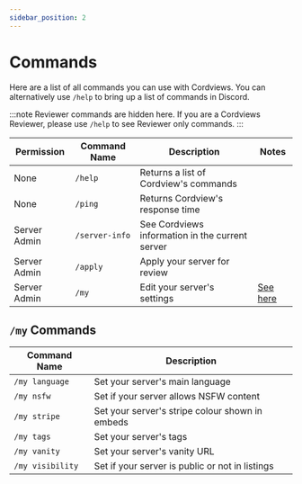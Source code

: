 ```yaml
---
sidebar_position: 2
---
```


# Commands

Here are a list of all commands you can use with Cordviews. You can alternatively use `/help` to bring up a list of commands in Discord.

:::note
Reviewer commands are hidden here. If you are a Cordviews Reviewer, please use `/help` to see Reviewer only commands.
:::

| Permission   | Command Name  | Description                                     | Notes                    |
|--------------|---------------|-------------------------------------------------|--------------------------|
| None         | `/help`       | Returns a list of Cordview's commands           |                          |
| None         | `/ping`       | Returns Cordview's response time                |                          |
| Server Admin | `/server-info`| See Cordviews information in the current server |                          |
| Server Admin | `/apply`      | Apply your server for review                    |                          |
| Server Admin | `/my`         | Edit your server's settings                     | [See here](#my-commands) |

## `/my` Commands
| Command Name     | Description                                     |
|------------------|-------------------------------------------------|
| `/my language`   | Set your server's main language                 |
| `/my nsfw`       | Set if your server allows NSFW content          |
| `/my stripe`     | Set your server's stripe colour shown in embeds |
| `/my tags`       | Set your server's tags                          |
| `/my vanity`     | Set your server's vanity URL                    |
| `/my visibility` | Set if your server is public or not in listings |
